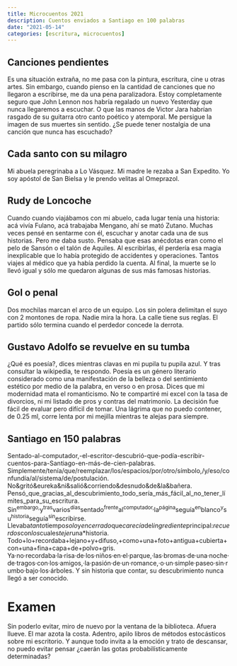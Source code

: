 ```yaml
---
title: Microcuentos 2021
description: Cuentos enviados a Santiago en 100 palabras
date: "2021-05-14"
categories: [escritura, microcuentos]
---
```


## Canciones pendientes

Es una situación extraña, no me pasa con la pintura, escritura, cine u otras artes. Sin embargo, cuando pienso en la cantidad de canciones que no llegaron a escribirse, me da una pena paralizadora. Estoy completamente seguro que John Lennon nos habría regalado un nuevo Yesterday que nunca llegaremos a escuchar. O que las manos de Victor Jara habrían rasgado de su guitarra otro canto poético y atemporal. Me persigue la imagen de sus muertes sin sentido. ¿Se puede tener nostalgia de una canción que nunca has escuchado?

## Cada santo con su milagro

Mi abuela peregrinaba a Lo Vásquez. Mi madre le rezaba a San Expedito. Yo soy apóstol de San Bielsa y le prendo velitas al Omeprazol.

## Rudy de Loncoche

Cuando cuando viajábamos con mi abuelo, cada lugar tenía una historia: acá vivía Fulano, acá trabajaba Mengano, ahí se mató Zutano. Muchas veces pensé en sentarme con él, escuchar y anotar cada una de sus historias. Pero me daba susto. Pensaba que esas anécdotas eran como el pelo de Sansón o el talón de Aquiles. Al escribirlas, él perdería esa magia inexplicable que lo había protegido de accidentes y operaciones. Tantos viajes al médico que ya había perdido la cuenta. Al final, la muerte se lo llevó igual y sólo me quedaron algunas de sus más famosas historias.

## Gol o penal

Dos mochilas marcan el arco de un equipo. Los sin polera delimitan el suyo con 2 montones de ropa. Nadie mira la hora. La calle tiene sus reglas. El partido sólo termina cuando el perdedor concede la derrota.

## Gustavo Adolfo se revuelve en su tumba

¿Qué es poesía?, dices mientras clavas en mi pupila tu pupila azul. Y tras consultar la wikipedia, te respondo. Poesía es un género literario considerado como una manifestación de la belleza o del sentimiento estético por medio de la palabra, en verso o en prosa. Dices que mi modernidad mata el romanticismo. No te compartiré mi excel con la tasa de divorcios, ni mi listado de pros y contras del matrimonio. La decisión fue fácil de evaluar pero difícil de tomar. Una lágrima que no puedo contener, de 0.25 ml, corre lenta por mi mejilla mientras te alejas para siempre.

## Santiago en 150 palabras

Sentado-al-computador,-el-escritor-descubrió-que-podía-escribir-cuentos-para-Santiago-en-más-de-cien-palabras. Simplemente/tenía/que/reemplazar/los/espacios/por/otro/símbolo,/y/eso/confundía/al/sistema/de/postulación. No&gritó&eureka&ni&salió&corriendo&desnudo&de&la&bañera. Pensó_que_gracias_al_descubrimiento_todo_sería_más_fácil_al_no_tener_límites_para_su_escritura. Sin^embargo,^y^tras^varios^días^sentado^frente^al^computador,^la^página^seguía^en^blanco^y^su^historia^seguía^sin^escribirse. Llevaba*tanto*tiempo*solo*y*encerrado*que*carecía*del*ingrediente*principal:*recuerdos*con*los*cuales*tejer*una*historia. Todo+lo+recordaba+lejano+y+difuso,+como+una+foto+antigua+cubierta+con+una+fina+capa+de+polvo+gris. Ya·no·recordaba·la·risa·de·los·niños·en·el·parque,·las·bromas·de·una·noche·de·tragos·con·los·amigos,·la·pasión·de·un·romance,·o·un·simple·paseo·sin·rumbo·bajo·los·árboles. Y sin historia que contar, su descubrimiento nunca llegó a ser conocido.

# Examen
Sin poderlo evitar, miro de nuevo por la ventana de la biblioteca. Afuera llueve. El mar azota la costa. Adentro, apilo libros de métodos estocásticos sobre mi escritorio. Y aunque todo invita a la emoción y trato de descansar, no puedo evitar pensar ¿caerán las gotas probabilísticamente determinadas?
